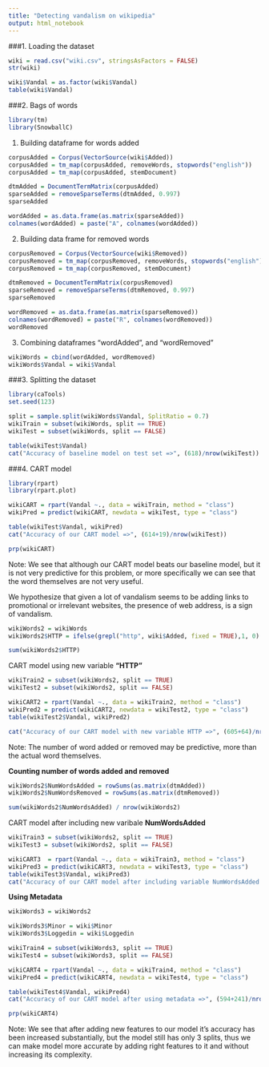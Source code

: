 ```yaml
---
title: "Detecting vandalism on wikipedia"
output: html_notebook
---
```


###1. Loading the dataset

```r
wiki = read.csv("wiki.csv", stringsAsFactors = FALSE)
str(wiki)
```

```r
wiki$Vandal = as.factor(wiki$Vandal)
table(wiki$Vandal)
```


###2. Bags of words

```r
library(tm)
library(SnowballC)
```
1. Building dataframe for words added

```r
corpusAdded = Corpus(VectorSource(wiki$Added))
corpusAdded = tm_map(corpusAdded, removeWords, stopwords("english"))
corpusAdded = tm_map(corpusAdded, stemDocument)
```

```r
dtmAdded = DocumentTermMatrix(corpusAdded)
sparseAdded = removeSparseTerms(dtmAdded, 0.997)
sparseAdded
```

```r
wordAdded = as.data.frame(as.matrix(sparseAdded))
colnames(wordAdded) = paste("A", colnames(wordAdded))
```
2. Building data frame for removed words

```r
corpusRemoved = Corpus(VectorSource(wiki$Removed))
corpusRemoved = tm_map(corpusRemoved, removeWords, stopwords("english"))
corpusRemoved = tm_map(corpusRemoved, stemDocument)
```


```r
dtmRemoved = DocumentTermMatrix(corpusRemoved)
sparseRemoved = removeSparseTerms(dtmRemoved, 0.997)
sparseRemoved
```

```r
wordRemoved = as.data.frame(as.matrix(sparseRemoved))
colnames(wordRemoved) = paste("R", colnames(wordRemoved))
wordRemoved
```

3. Combining dataframes "wordAdded", and "wordRemoved"

```r
wikiWords = cbind(wordAdded, wordRemoved)
wikiWords$Vandal = wiki$Vandal
```



###3. Splitting the dataset

```r
library(caTools)
set.seed(123)
```

```r
split = sample.split(wikiWords$Vandal, SplitRatio = 0.7)
wikiTrain = subset(wikiWords, split == TRUE)
wikiTest = subset(wikiWords, split == FALSE)
```

```r
table(wikiTest$Vandal)
cat("Accuracy of baseline model on test set =>", (618)/nrow(wikiTest))
```



###4. CART model

```r
library(rpart)
library(rpart.plot)
```

```r
wikiCART = rpart(Vandal ~., data = wikiTrain, method = "class")
wikiPred = predict(wikiCART, newdata = wikiTest, type = "class")
```

```r
table(wikiTest$Vandal, wikiPred)
cat("Accuracy of our CART model =>", (614+19)/nrow(wikiTest))
```

```r
prp(wikiCART)
```



Note: We see that although our CART model beats our baseline model, but it is not very predictive for this problem, or more specifically we can see that the word themselves are not very useful.

We hypothesize that given a lot of vandalism seems to be adding links to promotional or irrelevant websites, the presence of web address, is a sign of vandalism.


```r
wikiWords2 = wikiWords
wikiWords2$HTTP = ifelse(grepl("http", wiki$Added, fixed = TRUE),1, 0)
```

```r
sum(wikiWords2$HTTP)
```

CART model using new variable **"HTTP"**

```r
wikiTrain2 = subset(wikiWords2, split == TRUE)
wikiTest2 = subset(wikiWords2, split == FALSE)
```

```r
wikiCART2 = rpart(Vandal ~., data = wikiTrain2, method = "class")
wikiPred2 = predict(wikiCART2, newdata = wikiTest2, type = "class")
table(wikiTest2$Vandal, wikiPred2)
```

```r
cat("Accuracy of our CART model with new variable HTTP =>", (605+64)/nrow(wikiTest2))
```


Note: The number of word added or removed may be predictive, more than the actual word themselves.




**Counting number of words added and removed**

```r
wikiWords2$NumWordsAdded = rowSums(as.matrix(dtmAdded))
wikiWords2$NumWordsRemoved = rowSums(as.matrix(dtmRemoved))
```

```r
sum(wikiWords2$NumWordsAdded) / nrow(wikiWords2)
```



CART model after including new varibale **NumWordsAdded**

```r
wikiTrain3 = subset(wikiWords2, split == TRUE)
wikiTest3 = subset(wikiWords2, split == FALSE)
```

```r
wikiCART3  = rpart(Vandal ~., data = wikiTrain3, method = "class")
wikiPred3 = predict(wikiCART3, newdata = wikiTest3, type = "class")
table(wikiTest3$Vandal, wikiPred3)
cat("Accuracy of our CART model after including variable NumWordsAdded =>", (514+248)/nrow(wikiTest3))
```



**Using Metadata**

```r
wikiWords3 = wikiWords2
```

```r
wikiWords3$Minor = wiki$Minor
wikiWords3$Loggedin = wiki$Loggedin
```

```r
wikiTrain4 = subset(wikiWords3, split == TRUE)
wikiTest4 = subset(wikiWords3, split == FALSE)
```

```r
wikiCART4 = rpart(Vandal ~., data = wikiTrain4, method = "class")
wikiPred4 = predict(wikiCART4, newdata = wikiTest4, type = "class")
```

```r
table(wikiTest4$Vandal, wikiPred4)
cat("Accuracy of our CART model after using metadata =>", (594+241)/nrow(wikiTest4))
```


```r
prp(wikiCART4)
```




Note: We see that after adding new features to our model it's accuracy has been increased substantially, but the model still has only 3 splits, thus we can make model more accurate by adding right features to it and without increasing its complexity.

